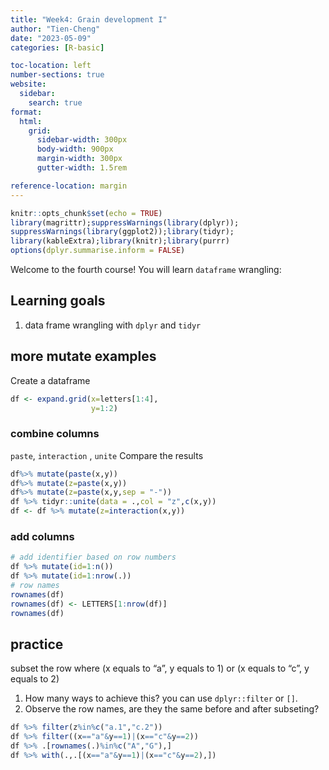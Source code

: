 ```yaml
---
title: "Week4: Grain development I"
author: "Tien-Cheng"
date: "2023-05-09"
categories: [R-basic]

toc-location: left
number-sections: true
website: 
  sidebar:
    search: true
format:
  html: 
    grid:
      sidebar-width: 300px
      body-width: 900px
      margin-width: 300px
      gutter-width: 1.5rem

reference-location: margin
---
```


```r
knitr::opts_chunk$set(echo = TRUE)
library(magrittr);suppressWarnings(library(dplyr));
suppressWarnings(library(ggplot2));library(tidyr);
library(kableExtra);library(knitr);library(purrr)
options(dplyr.summarise.inform = FALSE)
```

Welcome to the fourth course! You will learn `dataframe` wrangling:

::: callout-note
# Learning goals

1.  data frame wrangling with `dplyr` and `tidyr`
:::

## more mutate examples

Create a dataframe

```r
df <- expand.grid(x=letters[1:4],
                  y=1:2)
```

### combine columns

`paste`, `interaction` , `unite` Compare the results

```r
df%>% mutate(paste(x,y))
df%>% mutate(z=paste(x,y))
df%>% mutate(z=paste(x,y,sep = "-"))
df %>% tidyr::unite(data = .,col = "z",c(x,y))
df <- df %>% mutate(z=interaction(x,y))
```

### add columns

```r
# add identifier based on row numbers
df %>% mutate(id=1:n())
df %>% mutate(id=1:nrow(.))
# row names
rownames(df)
rownames(df) <- LETTERS[1:nrow(df)]
rownames(df)
```

::: callout-warning
## practice

subset the row where (x equals to "a", y equals to 1) or (x equals to "c", y equals to 2)

1.  How many ways to achieve this? you can use `dplyr::filter` or `[]`.
2.  Observe the row names, are they the same before and after subseting?

```r
df %>% filter(z%in%c("a.1","c.2"))
df %>% filter((x=="a"&y==1)|(x=="c"&y==2))
df %>% .[rownames(.)%in%c("A","G"),]
df %>% with(.,.[(x=="a"&y==1)|(x=="c"&y==2),])
```
:::
